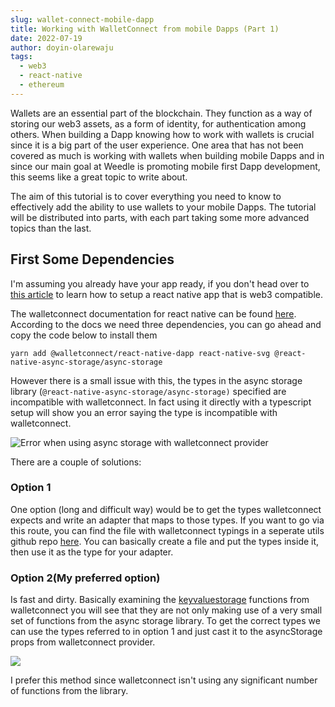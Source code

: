 ```yaml
---
slug: wallet-connect-mobile-dapp
title: Working with WalletConnect from mobile Dapps (Part 1)
date: 2022-07-19
author: doyin-olarewaju
tags:
  - web3
  - react-native
  - ethereum
---
```

Wallets are an essential part of the blockchain. They function as a way of storing our web3 assets, as a form of identity, for authentication among others. When building a Dapp knowing how to work with wallets is crucial since it is a big part of the user experience. One area that has not been covered as much is working with wallets when building mobile Dapps and in since our main goal at Weedle is promoting mobile first Dapp development, this seems like a great topic to write about.

The aim of this tutorial is to cover everything you need to know to effectively add the ability to use wallets to your mobile Dapps. The tutorial will be distributed into parts, with each part taking some more advanced topics than the last.

## First Some Dependencies

I'm assuming you already have your app ready, if you don't head over to [this article](https://blog.joinweedle.com/posts/setup-web3-react-native) to learn how to setup a react native app that is web3 compatible. 

The walletconnect documentation for react native can be found [here](https://docs.walletconnect.com/quick-start/dapps/react-native). According to the docs we need three dependencies, you can go ahead and copy the code below to install them

`yarn add @walletconnect/react-native-dapp react-native-svg @react-native-async-storage/async-storage`

However there is a small issue with this, the types in the async storage library (`@react-native-async-storage/async-storage)` specified are incompatible with walletconnect. In fact using it directly with a typescript setup will show you an error saying the type is incompatible with walletconnect.

![](/images/screenshot-2022-07-19-at-2.12.04-am.png "Error when using async storage with walletconnect provider")

There are a couple of solutions:

### Option 1

One option (long and difficult way) would be to get the types walletconnect expects and write an adapter that maps to those types. If you want to go via this route, you can find the file with walletconnect typings in a seperate utils github repo [here](https://github.com/WalletConnect/walletconnect-utils/blob/master/misc/keyvaluestorage/src/react-native/types.ts). You can basically create a file and put the types inside it, then use it as the type for your adapter. 

### Option 2(My preferred option)

Is fast and dirty. Basically examining the [keyvaluestorage](https://github.com/WalletConnect/walletconnect-utils/blob/master/misc/keyvaluestorage/src/react-native/index.ts) functions from walletconnect you will see that they are not only making use of a very small set of functions from the async storage library. To get the correct types we can use the types referred to in option 1 and just cast it to the asyncStorage props from walletconnect provider.

![](/images/screenshot-2022-07-19-at-2.22.03-am.png)

I prefer this method since walletconnect isn't using any significant number of functions from the library.